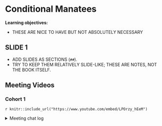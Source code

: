 # Conditional Manatees

**Learning objectives:**

- THESE ARE NICE TO HAVE BUT NOT ABSOLUTELY NECESSARY

## SLIDE 1

- ADD SLIDES AS SECTIONS (`##`).
- TRY TO KEEP THEM RELATIVELY SLIDE-LIKE; THESE ARE NOTES, NOT THE BOOK ITSELF.

## Meeting Videos

### Cohort 1

`r knitr::include_url("https://www.youtube.com/embed/LPOrzy_hEeM")`

<details>
<summary> Meeting chat log </summary>

```
00:46:59	Mikhael Manurung:	https://www.rdocumentation.org/packages/rethinking/versions/2.13/topics/coerce_index
```
</details>
